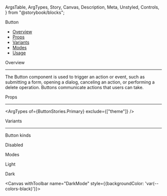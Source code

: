   ArgsTable,
  ArgTypes,
  Story,
  Canvas,
  Description,
  Meta,
  Unstyled,
  Controls,
} from "@storybook/blocks";

<Meta of={ButtonStories} title="Buttons" />

<Unstyled>
<PageTitle>Button</PageTitle>

- [Overview](#overview)
- [Props](#props)
- [Variants](#variants)
- [Modes](#modes)
- [Usage](#usage)

<SectionTitle id="overview">Overview</SectionTitle>

---

The Button component is used to trigger an action or event, such as submitting
a form, opening a dialog, canceling an action, or performing a delete
operation. Buttons communicate actions that users can take.

<Canvas>
  <Story of={ButtonStories} name="Primary" />
</Canvas>

<SectionTitle id="props">Props</SectionTitle>

---

<ArgTypes of={ButtonStories.Primary} exclude={["theme"]} />

<SectionTitle id="variants">Variants</SectionTitle>

---

<SubTitle>Button kinds</SubTitle>

<Canvas withToolbar name="Kinds">
  <Story of={ButtonStories.Kinds}></Story>
</Canvas>

<SubTitle>Disabled</SubTitle>

<Canvas withToolbar name="Disabled">
  <Story of={ButtonStories.Disabled}></Story>
</Canvas>

<SectionTitle id="modes">Modes</SectionTitle>

<SubTitle>Light</SubTitle>

<Canvas withToolbar name="LightMode">
  <Story of={ButtonStories.LightMode}></Story>
</Canvas>

<SubTitle>Dark</SubTitle>

<Canvas withToolbar name="DarkMode" style={{backgroundColor: 'var(--colors-black)'}}>
  <Story of={ButtonStories.DarkMode}></Story>
</Canvas>
</Unstyled>
